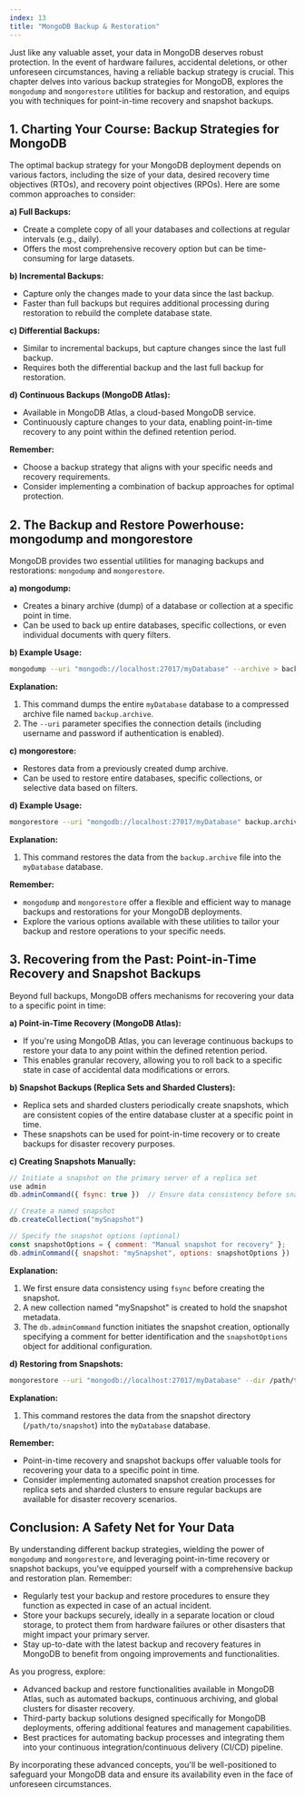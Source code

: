 ```yaml
---
index: 13
title: "MongoDB Backup & Restoration"
---
```


Just like any valuable asset, your data in MongoDB deserves robust protection. In the event of hardware failures, accidental deletions, or other unforeseen circumstances, having a reliable backup strategy is crucial. This chapter delves into various backup strategies for MongoDB, explores the `mongodump` and `mongorestore` utilities for backup and restoration, and equips you with techniques for point-in-time recovery and snapshot backups.

## 1. Charting Your Course: Backup Strategies for MongoDB

The optimal backup strategy for your MongoDB deployment depends on various factors, including the size of your data, desired recovery time objectives (RTOs), and recovery point objectives (RPOs). Here are some common approaches to consider:

**a) Full Backups:**

- Create a complete copy of all your databases and collections at regular intervals (e.g., daily).
- Offers the most comprehensive recovery option but can be time-consuming for large datasets.

**b) Incremental Backups:**

- Capture only the changes made to your data since the last backup.
- Faster than full backups but requires additional processing during restoration to rebuild the complete database state.

**c) Differential Backups:**

- Similar to incremental backups, but capture changes since the last full backup.
- Requires both the differential backup and the last full backup for restoration.

**d) Continuous Backups (MongoDB Atlas):**

- Available in MongoDB Atlas, a cloud-based MongoDB service.
- Continuously capture changes to your data, enabling point-in-time recovery to any point within the defined retention period.

**Remember:**

- Choose a backup strategy that aligns with your specific needs and recovery requirements.
- Consider implementing a combination of backup approaches for optimal protection.

## 2. The Backup and Restore Powerhouse: mongodump and mongorestore

MongoDB provides two essential utilities for managing backups and restorations: `mongodump` and `mongorestore`.

**a) mongodump:**

- Creates a binary archive (dump) of a database or collection at a specific point in time.
- Can be used to back up entire databases, specific collections, or even individual documents with query filters.

**b) Example Usage:**

```bash
mongodump --uri "mongodb://localhost:27017/myDatabase" --archive > backup.archive
```

**Explanation:**

1. This command dumps the entire `myDatabase` database to a compressed archive file named `backup.archive`.
2. The `--uri` parameter specifies the connection details (including username and password if authentication is enabled).

**c) mongorestore:**

- Restores data from a previously created dump archive.
- Can be used to restore entire databases, specific collections, or selective data based on filters.

**d) Example Usage:**

```bash
mongorestore --uri "mongodb://localhost:27017/myDatabase" backup.archive
```

**Explanation:**

1. This command restores the data from the `backup.archive` file into the `myDatabase` database.

**Remember:**

- `mongodump` and `mongorestore` offer a flexible and efficient way to manage backups and restorations for your MongoDB deployments.
- Explore the various options available with these utilities to tailor your backup and restore operations to your specific needs.

## 3. Recovering from the Past: Point-in-Time Recovery and Snapshot Backups

Beyond full backups, MongoDB offers mechanisms for recovering your data to a specific point in time:

**a) Point-in-Time Recovery (MongoDB Atlas):**

- If you're using MongoDB Atlas, you can leverage continuous backups to restore your data to any point within the defined retention period.
- This enables granular recovery, allowing you to roll back to a specific state in case of accidental data modifications or errors.

**b) Snapshot Backups (Replica Sets and Sharded Clusters):**

- Replica sets and sharded clusters periodically create snapshots, which are consistent copies of the entire database cluster at a specific point in time.
- These snapshots can be used for point-in-time recovery or to create backups for disaster recovery purposes.

**c) Creating Snapshots Manually:**

```javascript
// Initiate a snapshot on the primary server of a replica set
use admin
db.adminCommand({ fsync: true })  // Ensure data consistency before snapshot

// Create a named snapshot
db.createCollection("mySnapshot")

// Specify the snapshot options (optional)
const snapshotOptions = { comment: "Manual snapshot for recovery" };
db.adminCommand({ snapshot: "mySnapshot", options: snapshotOptions })
```

**Explanation:**

1. We first ensure data consistency using `fsync` before creating the snapshot.
2. A new collection named "mySnapshot" is created to hold the snapshot metadata.
3. The `db.adminCommand` function initiates the snapshot creation, optionally specifying a comment for better identification and the `snapshotOptions` object for additional configuration.

**d) Restoring from Snapshots:**

```bash
mongorestore --uri "mongodb://localhost:27017/myDatabase" --dir /path/to/snapshot
```

**Explanation:**

1. This command restores the data from the snapshot directory (`/path/to/snapshot`) into the `myDatabase` database.

**Remember:**

- Point-in-time recovery and snapshot backups offer valuable tools for recovering your data to a specific point in time.
- Consider implementing automated snapshot creation processes for replica sets and sharded clusters to ensure regular backups are available for disaster recovery scenarios.

## Conclusion: A Safety Net for Your Data

By understanding different backup strategies, wielding the power of `mongodump` and `mongorestore`, and leveraging point-in-time recovery or snapshot backups, you've equipped yourself with a comprehensive backup and restoration plan. Remember:

- Regularly test your backup and restore procedures to ensure they function as expected in case of an actual incident.
- Store your backups securely, ideally in a separate location or cloud storage, to protect them from hardware failures or other disasters that might impact your primary server.
- Stay up-to-date with the latest backup and recovery features in MongoDB to benefit from ongoing improvements and functionalities.

As you progress, explore:

- Advanced backup and restore functionalities available in MongoDB Atlas, such as automated backups, continuous archiving, and global clusters for disaster recovery.
- Third-party backup solutions designed specifically for MongoDB deployments, offering additional features and management capabilities.
- Best practices for automating backup processes and integrating them into your continuous integration/continuous delivery (CI/CD) pipeline.

By incorporating these advanced concepts, you'll be well-positioned to safeguard your MongoDB data and ensure its availability even in the face of unforeseen circumstances.
